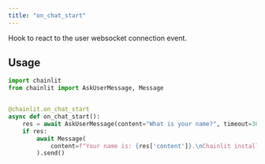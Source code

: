 ```yaml
---
title: "on_chat_start"
---
```


Hook to react to the user websocket connection event.

## Usage

```python Code Example
import chainlit
from chainlit import AskUserMessage, Message


@chainlit.on_chat_start
async def on_chat_start():
    res = await AskUserMessage(content="What is your name?", timeout=30).send()
    if res:
        await Message(
            content=f"Your name is: {res['content']}.\nChainlit installation is working!\nYou can now start building your own chainlit apps!",
        ).send()
```
